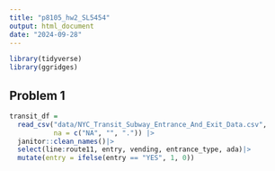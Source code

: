 ```yaml
---
title: "p8105_hw2_SL5454"
output: html_document
date: "2024-09-28"
---
```


```r
library(tidyverse)
library(ggridges)
```

## Problem 1

```r
transit_df =
  read_csv("data/NYC_Transit_Subway_Entrance_And_Exit_Data.csv", 
           na = c("NA", "", ".")) |>
  janitor::clean_names()|>
  select(line:route11, entry, vending, entrance_type, ada)|>
  mutate(entry = ifelse(entry == "YES", 1, 0))
```



